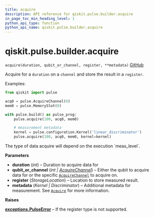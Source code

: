 ```yaml
---
title: acquire
description: API reference for qiskit.pulse.builder.acquire
in_page_toc_min_heading_level: 1
python_api_type: function
python_api_name: qiskit.pulse.builder.acquire
---
```


<span id="qiskit-pulse-builder-acquire" />

# qiskit.pulse.builder.acquire

<span id="qiskit.pulse.builder.acquire" />

`acquire(duration, qubit_or_channel, register, **metadata)` [GitHub](https://github.com/qiskit/qiskit/tree/stable/0.24/qiskit/pulse/builder.py "view source code")

Acquire for a `duration` on a `channel` and store the result in a `register`.

Examples:

```python
from qiskit import pulse

acq0 = pulse.AcquireChannel(0)
mem0 = pulse.MemorySlot(0)

with pulse.build() as pulse_prog:
    pulse.acquire(100, acq0, mem0)

    # measurement metadata
    kernel = pulse.configuration.Kernel('linear_discriminator')
    pulse.acquire(100, acq0, mem0, kernel=kernel)
```

<Admonition title="Note" type="note">
  The type of data acquire will depend on the execution `meas_level`.
</Admonition>

**Parameters**

*   **duration** (*int*) – Duration to acquire data for
*   **qubit\_or\_channel** (*int |* [*AcquireChannel*](qiskit.pulse.channels.AcquireChannel "qiskit.pulse.channels.AcquireChannel")) – Either the qubit to acquire data for or the specific [`AcquireChannel`](qiskit.pulse.channels.AcquireChannel "qiskit.pulse.channels.AcquireChannel") to acquire on.
*   **register** (*StorageLocation*) – Location to store measured result.
*   **metadata** (*Kernel | Discriminator*) – Additional metadata for measurement. See [`Acquire`](qiskit.pulse.instructions.Acquire "qiskit.pulse.instructions.Acquire") for more information.

**Raises**

[**exceptions.PulseError**](pulse#qiskit.pulse.PulseError "qiskit.pulse.exceptions.PulseError") – If the register type is not supported.

